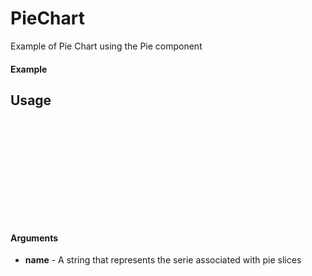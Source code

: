 
<Meta of={Pie} title="Pie" />

# PieChart

Example of Pie Chart using the Pie component

#### Example

<Canvas of={Pie.Simple} />

## Usage

```ts
import { Pie, Chart } from "tscharts";

const Example = () => {
  return (
    <Chart>
      <Pie name="serie1" />
    </Chart>
  );
};

export default Example;
```

#### Arguments

- **name** - A string that represents the serie associated with pie slices
